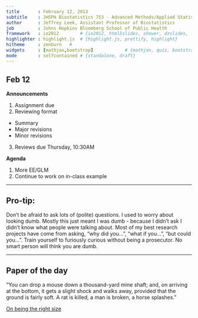 ```yaml
---
title       : February 12, 2013
subtitle    : JHSPH Biostatistics 753 - Advanced Methods/Applied Statistics
author      : Jeffrey Leek, Assistant Professor of Biostatistics 
job         : Johns Hopkins Bloomberg School of Public Health
framework   : io2012        # {io2012, html5slides, shower, dzslides, ...}
highlighter : highlight.js  # {highlight.js, prettify, highlight}
hitheme     : zenburn   # 
widgets     : [mathjax,bootstrap]            # {mathjax, quiz, bootstrap}
mode        : selfcontained # {standalone, draft}
---
```


## Feb 12

__Announcements__

1. Assignment due
2. Reviewing format
  * Summary
  * Major revisions
  * Minor revisions
3. Reviews due Thursday, 10:30AM

__Agenda__

1. More EE/GLM
2. Continue to work on in-class example

---

## Pro-tip: 

Don't be afraid to ask lots of (polite) questions. I used to worry about looking dumb. Mostly this just meant I was dumb - because I didn't ask I didn't know what people were talking about. Most of my best research projects have come from asking, "why did you...", "what if you...", "but could you...". Train yourself to furiously curious without being a prosecutor. No smart person will think you are dumb.  

---

## Paper of the day

"You can drop a mouse down a thousand-yard mine shaft; and, on arriving at the bottom, it gets a slight shock and walks away, provided that the ground is fairly soft. A rat is killed, a man is broken, a horse splashes."

[On being the right size](http://irl.cs.ucla.edu/papers/right-size.pdf)

